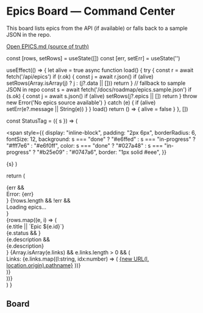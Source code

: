 
<Meta title="Command Center/Epics Board" />

# Epics Board — Command Center

This board lists epics from the API (if available) or falls back to a sample JSON in the repo.

<p style={{ marginTop: 6 }}>
  <a href="/docs/roadmap/EPICS.md" target="_blank" rel="noreferrer">
    Open EPICS.md (source of truth)
  </a>
</p>

  const [rows, setRows] = useState([])
  const [err, setErr] = useState('')

useEffect(() => {
let alive = true
async function load() {
try {
const r = await fetch('/api/epics')
if (r.ok) {
const j = await r.json()
if (alive) setRows(Array.isArray(j) ? j : (j?.data || []))
return
}
// fallback to sample JSON in repo
const s = await fetch('/docs/roadmap/epics.sample.json')
if (s.ok) {
const j = await s.json()
if (alive) setRows(j?.epics || [])
return
}
throw new Error('No epics source available')
} catch (e) {
if (alive) setErr(e?.message || String(e))
}
}
load()
return () => { alive = false }
}, [])

const StatusTag = ({ s }) => (

<span
  style={{
    display: "inline-block",
    padding: "2px 6px",
    borderRadius: 6,
    fontSize: 12,
    background: s === "done" ? "#e6ffed" : s === "in-progress" ? "#fff7e6" : "#e6f0ff",
    color: s === "done" ? "#027a48" : s === "in-progress" ? "#b25e09" : "#0747a6",
    border: "1px solid #eee",
  }}
>
  {s}
</span>
)

return (

<div style={{ maxWidth: 920 }}>
{err && <div style={{ color:'crimson', fontFamily:'monospace' }}>Error: {err}</div>}
{!rows.length && !err && <div style={{ color:'#666', fontSize:12 }}>Loading epics…</div>}
<div style={{ display:'grid', gap:10 }}>
{rows.map((e, i) => (
<div key={e.id || i} style={{ border:'1px solid #eee', borderRadius:8, padding:12 }}>
<div style={{ display:'flex', justifyContent:'space-between', alignItems:'center', marginBottom:6 }}>
<div style={{ fontWeight:600 }}>{e.title || `Epic ${e.id}`}</div>
{e.status && <StatusTag s={e.status} />}
</div>
{e.description && <div style={{ fontSize:14, color:'#444', marginBottom:8 }}>{e.description}</div>}
{Array.isArray(e.links) && e.links.length > 0 && (
<div style={{ fontSize:12 }}>
Links: {e.links.map((l:string, idx:number) => (
<a key={idx} href={l} target="\_blank" rel="noreferrer" style={{ marginRight:8 }}>{new URL(l, location.origin).pathname}</a>
))}
</div>
)}
</div>
))}
</div>
</div>
)
}

## Board

<Canvas>
  <Story name="Epics">
    <EpicsBoard />
  </Story>
</Canvas>

<LastUpdated file="src/stories/CommandCenterEpicsBoard.stories.mdx" />
